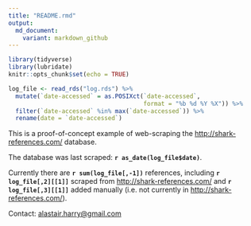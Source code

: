 ```yaml
---
title: "README.rmd"
output:
  md_document:
    variant: markdown_github
---
```



```r
library(tidyverse)
library(lubridate)
knitr::opts_chunk$set(echo = TRUE)

log_file <- read_rds("log.rds") %>% 
  mutate(`date-accessed` = as.POSIXct(`date-accessed`, 
                                      format = "%b %d %Y %X")) %>% 
  filter(`date-accessed` %in% max(`date-accessed`)) %>% 
  rename(date = `date-accessed`)
```

This is a proof-of-concept example of web-scraping the <http://shark-references.com/> database. 

The database was last scraped:  __`r as_date(log_file$date)`__.

Currently there are __`r sum(log_file[,-1])`__ references, including __`r log_file[,2][[1]]`__ scraped from <http://shark-references.com/> and __`r log_file[,3][[1]]`__ added manually (i.e. not currently in <http://shark-references.com/>). 

Contact: <alastair.harry@gmail.com>

